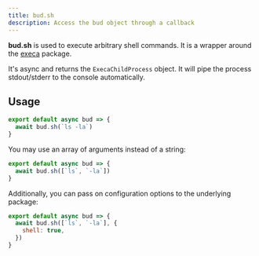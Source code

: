 ```yaml
---
title: bud.sh
description: Access the bud object through a callback
---
```


**bud.sh** is used to execute arbitrary shell commands. It is a wrapper around the [execa](https://github.com/sindresorhus/execa) package.

It's async and returns the `ExecaChildProcess` object. It will pipe the process stdout/stderr to the console automatically.

## Usage

```js title=bud.config.mjs
export default async bud => {
  await bud.sh(`ls -la`)
}
```

You may use an array of arguments instead of a string:

```js title='bud.config.js'
export default async bud => {
  await bud.sh([`ls`, `-la`])
}
```

Additionally, you can pass on configuration options to the underlying package:

```js title='bud.config.js'
export default async bud => {
  await bud.sh([`ls`, `-la`], {
    shell: true,
  })
}
```
